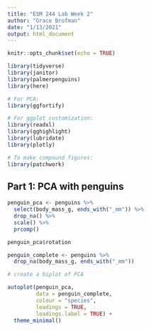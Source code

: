 ```yaml
---
title: "ESM 244 Lab Week 2"
author: "Grace Brofman"
date: "1/13/2021"
output: html_document
---
```


```r
knitr::opts_chunk$set(echo = TRUE)
```

```r
library(tidyverse)
library(janitor)
library(palmerpenguins)
library(here)

# For PCA:
library(ggfortify)

# For ggplot customization:
library(readxl)
library(gghighlight)
library(lubridate)
library(plotly)

# To make compound figures:
library(patchwork)
```

## Part 1: PCA with penguins

```r
penguin_pca <- penguins %>% 
  select(body_mass_g, ends_with("_mm")) %>% 
  drop_na() %>% 
  scale() %>% 
  prcomp()

penguin_pca$rotation 

penguin_complete <- penguins %>% 
  drop_na(body_mass_g, ends_with("_mm"))

# create a biplot of PCA

autoplot(penguin_pca,
         data = penguin_complete,
         colour = "species",
         loadings = TRUE,
         loadings.label = TRUE) +
  theme_minimal()
```


